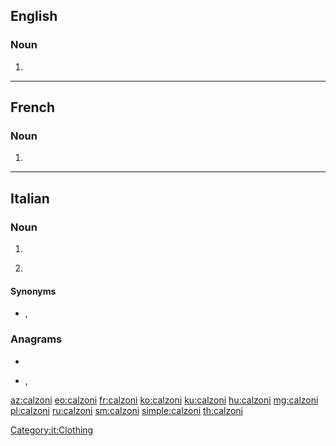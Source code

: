 ==English==

===Noun===
{{head|en|noun plural form}}

# {{en-irregular plural of|calzone|lang=en}}

----

==French==

===Noun===
{{head|fr|noun plural form|g=m}}

# {{plural of|calzone|lang=fr}}

----

==Italian==

===Noun===
{{head|it|noun plural form|g=f}}

# {{plural of|calzone|lang=it}}
# {{lb|it|plurale tantum}} {{l|en|trousers}}

====Synonyms====
* {{sense|trousers}} {{l|it|pantaloni}}, {{l|it|braghe}}

===Anagrams===
* {{l|it|calzino}}
* {{l|it|incalzo}}, {{l|it|incalzò}}

[[Category:it:Clothing]]

[[az:calzoni]]
[[eo:calzoni]]
[[fr:calzoni]]
[[ko:calzoni]]
[[ku:calzoni]]
[[hu:calzoni]]
[[mg:calzoni]]
[[pl:calzoni]]
[[ru:calzoni]]
[[sm:calzoni]]
[[simple:calzoni]]
[[th:calzoni]]